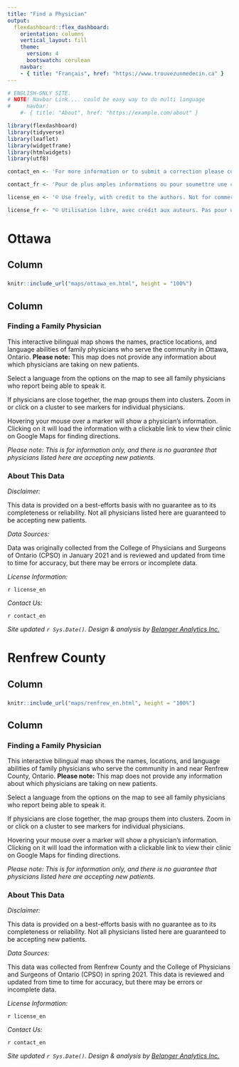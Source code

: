 ```yaml
---
title: "Find a Physician"
output: 
  flexdashboard::flex_dashboard:
    orientation: columns
    vertical_layout: fill
    theme:
      version: 4
      bootswatch: cerulean
    navbar:
    - { title: "Français", href: "https://www.trouvezunmedecin.ca" }
---
```


```r
# ENGLISH-ONLY SITE.
# NOTE! Navbar Link.... could be easy way to do multi language
#     navbar:
    #- { title: "About", href: "https://example.com/about" }

library(flexdashboard)
library(tidyverse)
library(leaflet)
library(widgetframe)
library(htmlwidgets)
library(utf8)

contact_en <- 'For more information or to submit a correction please contact  [lbjerre@uottawa.ca](mailto:lbjerre@uottawa.ca).'

contact_fr <- 'Pour de plus amples informations ou pour soumettre une correction, veuillez contacter [lbjerre@uottawa.ca](mailto:lbjerre@uottawa.ca).'

license_en <- '© Use freely, with credit to the authors. Not for commercial use. Do not modify or translate without permission. This work is licensed under a [Creative Commons Attribution-NonCommercial-ShareAlike 4.0 International License](http://creativecommons.org/licenses/by-nc-sa/4.0/). Please contact [lbjerre@uottawa.ca](mailto:lbjerre@uottawa.ca) for more information.'

license_fr <- "© Utilisation libre, avec crédit aux auteurs. Pas pour usage commercial. Ne pas modifier ou traduire sans autorisation. Ce travail est sous licence [Creative Commons Attribution-NonCommercial-ShareAlike 4.0 International License](http://creativecommons.org/licenses/by-nc-sa/4.0/). Veuillez contacter [lbjerre@uottawa.ca](mailto:lbjerre@uottawa.ca) pour plus d'informations."

```

Ottawa {data-navmenu="Region Maps"}
=====================================  

Column {data-width=650}
-----------------------------------------------------------------------

### 

```r

knitr::include_url("maps/ottawa_en.html", height = "100%") 

```

Column {data-width=350}
-----------------------------------------------------------------------


### Finding a Family Physician

This interactive bilingual map shows the names, practice locations, and language abilities of family physicians who serve the community in Ottawa, Ontario. **Please note:** This map does not provide any information about which physicians are taking on new patients.

Select a language from the options on the map to see all family physicians who report being able to speak it.

If physicians are close together, the map groups them into clusters. Zoom in or click on a cluster to see markers for individual physicians.

Hovering your mouse over a marker will show a physician's information. Clicking on it will load the information with a clickable link to view their clinic on Google Maps for finding directions.

*Please note: This is for information only, and there is no guarantee that physicians listed here are accepting new patients.*

### About This Data

*Disclaimer:*  

This data is provided on a best-efforts basis with no guarantee as to its completeness or reliability. Not all physicians listed here are guaranteed to be accepting new patients.

*Data Sources:*

Data was originally collected from the College of Physicians and Surgeons of Ontario (CPSO) in January 2021 and is reviewed and updated from time to time for accuracy, but there may be errors or incomplete data. 

*License Information:*

`r license_en`

*Contact Us:*

`r contact_en`

*Site updated `r Sys.Date()`. Design & analysis by [Belanger Analytics Inc.](https://www.belangeranalytics.com)*


Renfrew County {data-navmenu="Region Maps"}
=====================================  

Column {data-width=650}
-----------------------------------------------------------------------

### 

```r

knitr::include_url("maps/renfrew_en.html", height = "100%") 

```

Column {data-width=350}
-----------------------------------------------------------------------


### Finding a Family Physician

This interactive bilingual map shows the names, locations, and language abilities of family physicians who serve the community in and near Renfrew County, Ontario. **Please note:** This map does not provide any information about which physicians are taking on new patients.

Select a language from the options on the map to see all family physicians who report being able to speak it.

If physicians are close together, the map groups them into clusters. Zoom in or click on a cluster to see markers for individual physicians.

Hovering your mouse over a marker will show a physician's information. Clicking on it will load the information with a clickable link to view their clinic on Google Maps for finding directions.

*Please note: This is for information only, and there is no guarantee that physicians listed here are accepting new patients.*

### About This Data

*Disclaimer:*  

This data is provided on a best-efforts basis with no guarantee as to its completeness or reliability. Not all physicians listed here are guaranteed to be accepting new patients.

*Data Sources:*

This data was collected from Renfrew County and the College of Physicians and Surgeons of Ontario (CPSO) in spring 2021. This data is reviewed and updated from time to time for accuracy, but there may be errors or incomplete data. 

*License Information:*

`r license_en`

*Contact Us:*

`r contact_en`

*Site updated `r Sys.Date()`. Design & analysis by [Belanger Analytics Inc.](https://www.belangeranalytics.com)*
